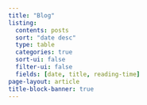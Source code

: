```yaml
---
title: "Blog"
listing:
  contents: posts
  sort: "date desc"
  type: table
  categories: true
  sort-ui: false
  filter-ui: false
  fields: [date, title, reading-time]
page-layout: article
title-block-banner: true
---
```



